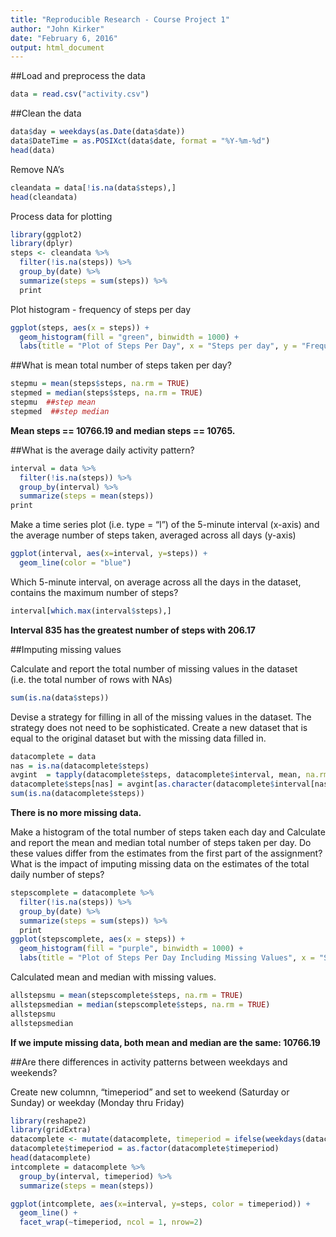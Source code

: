 ```yaml
---
title: "Reproducible Research - Course Project 1"
author: "John Kirker"
date: "February 6, 2016"
output: html_document
---
```


##Load and preprocess the data

```r
data = read.csv("activity.csv")
```

##Clean the data

```r
data$day = weekdays(as.Date(data$date))
data$DateTime = as.POSIXct(data$date, format = "%Y-%m-%d")
head(data)
```
Remove NA's
```r
cleandata = data[!is.na(data$steps),]
head(cleandata)
```
Process data for plotting
```r
library(ggplot2)
library(dplyr)
steps <- cleandata %>%
  filter(!is.na(steps)) %>%
  group_by(date) %>%
  summarize(steps = sum(steps)) %>%
  print

```
Plot histogram - frequency of steps per day
```r
ggplot(steps, aes(x = steps)) +
  geom_histogram(fill = "green", binwidth = 1000) +
  labs(title = "Plot of Steps Per Day", x = "Steps per day", y = "Frequency")
```

##What is mean total number of steps taken per day?

```r
stepmu = mean(steps$steps, na.rm = TRUE)
stepmed = median(steps$steps, na.rm = TRUE)
stepmu  ##step mean
stepmed  ##step median
```

<b>Mean steps == 10766.19 and median steps == 10765.</b>

##What is the average daily activity pattern?

```r
interval = data %>%
  filter(!is.na(steps)) %>%
  group_by(interval) %>%
  summarize(steps = mean(steps))
print
```

Make a time series plot (i.e. type = "l") of the 5-minute interval (x-axis) and the average number of steps taken, averaged across all days (y-axis)
```r
ggplot(interval, aes(x=interval, y=steps)) +
  geom_line(color = "blue")
```

Which 5-minute interval, on average across all the days in the dataset, contains the maximum number of steps?
```r
interval[which.max(interval$steps),]
```

<b>Interval 835 has the greatest number of steps with 206.17</b>

##Imputing missing values

Calculate and report the total number of missing values in the dataset (i.e. the total number of rows with NAs)
```r
sum(is.na(data$steps))
```

Devise a strategy for filling in all of the missing values in the dataset. The strategy does not need to be sophisticated. Create a new dataset that is equal to the original dataset but with the missing data filled in.
```r
datacomplete = data
nas = is.na(datacomplete$steps)
avgint  = tapply(datacomplete$steps, datacomplete$interval, mean, na.rm=TRUE, simplify=TRUE)
datacomplete$steps[nas] = avgint[as.character(datacomplete$interval[nas])]
sum(is.na(datacomplete$steps))
```

<b>There is no more missing data.</b>

Make a histogram of the total number of steps taken each day and Calculate and report the mean and median total number of steps taken per day. Do these values differ from the estimates from the first part of the assignment? What is the impact of imputing missing data on the estimates of the total daily number of steps?
```r
stepscomplete = datacomplete %>%
  filter(!is.na(steps)) %>%
  group_by(date) %>%
  summarize(steps = sum(steps)) %>%
  print
ggplot(stepscomplete, aes(x = steps)) +
  geom_histogram(fill = "purple", binwidth = 1000) +
  labs(title = "Plot of Steps Per Day Including Missing Values", x = "Steps per day", y = "Frequency")
```

Calculated mean and median with missing values.
```r
allstepsmu = mean(stepscomplete$steps, na.rm = TRUE)
allstepsmedian = median(stepscomplete$steps, na.rm = TRUE)
allstepsmu
allstepsmedian
```

<b>If we impute missing data, both mean and median are the same: 10766.19</b>

##Are there differences in activity patterns between weekdays and weekends?

Create new columnn, "timeperiod" and set to weekend (Saturday or Sunday) or weekday (Monday thru Friday)

```r
library(reshape2)
library(gridExtra)
datacomplete <- mutate(datacomplete, timeperiod = ifelse(weekdays(datacomplete$DateTime) == "Saturday" | weekdays(datacomplete$DateTime) == "Sunday", "weekend", "weekday"))
datacomplete$timeperiod = as.factor(datacomplete$timeperiod)
head(datacomplete)
intcomplete = datacomplete %>%
  group_by(interval, timeperiod) %>%
  summarize(steps = mean(steps))

ggplot(intcomplete, aes(x=interval, y=steps, color = timeperiod)) +
  geom_line() +
  facet_wrap(~timeperiod, ncol = 1, nrow=2)


```